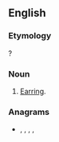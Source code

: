 ==English==

===Etymology===
{{suffix|en|ear|let}}?

===Noun===
{{en-noun}}

# {{lb|en|obsolete}} [[earring|Earring]].

===Anagrams===
* {{l|en|Aertel}}, {{l|en|alreet}}, {{l|en|elater}}, {{l|en|relate}}, {{l|en|Tralee}}